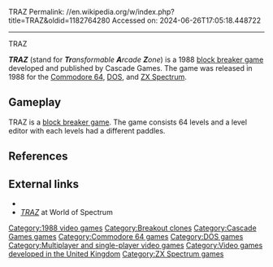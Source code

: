TRAZ
Permalink: //en.wikipedia.org/w/index.php?title=TRAZ&oldid=1182764280
Accessed on: 2024-06-26T17:05:18.448722



------
TRAZ
{{Unreferenced|date=September 2019}}
{{Infobox video game
| title = TRAZ
| image = TRAZ gameplay.png
| developer = Cascade Games
| genre = [[Block kuzushi|Block breaker]]
| modes = [[Single player]], [[multiplayer]]
| released = 1988
| platforms = [[Commodore 64]], [[DOS]], [[ZX Spectrum]]
| publisher = Cascade Games
| composer = Jeroen Kimmel
}}

'''''TRAZ''''' (stand for '''''Tr'''ansformable '''A'''rcade '''Z'''one'') is a 1988 [[Block kuzushi|block breaker game]] developed and published by Cascade Games. The game was released in 1988 for the [[Commodore 64]], [[DOS]], and [[ZX Spectrum]].

== Gameplay ==
TRAZ is a [[Block kuzushi|block breaker game]]. The game consists 64 levels and a level editor with each levels had a different paddles.

== References ==
{{Reflist}}

== External links ==
*{{lemon64 game|id=2707|name = TRAZ}}
*[http://www.worldofspectrum.org/infoseekid.cgi?id=0005396 ''TRAZ''] at World of Spectrum

[[Category:1988 video games]]
[[Category:Breakout clones]]
[[Category:Cascade Games games]]
[[Category:Commodore 64 games]]
[[Category:DOS games]]
[[Category:Multiplayer and single-player video games]]
[[Category:Video games developed in the United Kingdom]]
[[Category:ZX Spectrum games]]


{{paddle-videogame-stub}}